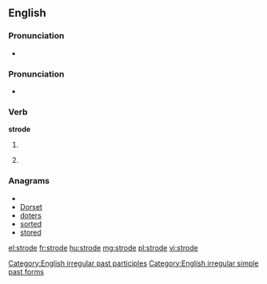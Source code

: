 ==English==

===Pronunciation===
* {{audio|en-us-strode.ogg|Audio (US)}}

===Pronunciation===
* {{IPA|/ˈstɻɔʊd/}}
*: {{rhymes|əʊd}}

===Verb===
'''strode'''

# {{simple past of|[[stride]]}}
# {{US}} {{past participle of|[[stride]]}}

===Anagrams===
* {{alphagram|deorst}}
* [[Dorset#English|Dorset]]
* [[doters#English|doters]]
* [[sorted#English|sorted]]
* [[stored#English|stored]]

[[Category:English irregular past participles]]
[[Category:English irregular simple past forms]]

[[el:strode]]
[[fr:strode]]
[[hu:strode]]
[[mg:strode]]
[[pl:strode]]
[[vi:strode]]